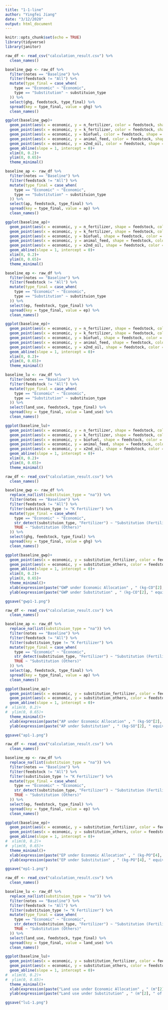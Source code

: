 ```yaml
---
title: "1-1-line"
author: "Yingfei Jiang"
date: "3/12/2020"
output: html_document
---
```


```r
knitr::opts_chunk$set(echo = TRUE)
library(tidyverse)
library(janitor)
```

```r
raw_df <- read_csv("calculation_result.csv") %>% 
  clean_names()

baseline_gwp <- raw_df %>% 
  filter(notes == "Baseline") %>% 
  filter(feedstock != "All") %>% 
  mutate(type_final = case_when(
    type == "Economic" ~ "Economic",
    type == "Substitution" ~ substituion_type
  )) %>% 
  select(ghg, feedstock, type_final) %>% 
  spread(key = type_final, value = ghg) %>% 
  clean_names()

ggplot(baseline_gwp)+
  geom_point(aes(x = economic, y = n_fertilizer, color = feedstock, shape = "N Fertilizer"), size = 3)+
  geom_point(aes(x = economic, y = k_fertilizer, color = feedstock, shape = "K Fertilizer"), size = 3)+
  geom_point(aes(x = economic, y = biofuel, color = feedstock, shape = "Biofuel"), size = 3)+
  geom_point(aes(x = economic, y = animal_feed, color = feedstock, shape = "Animal Feed"), size = 3)+
  geom_point(aes(x = economic, y = x2nd_oil, color = feedstock, shape = "2nd Oil"), size = 3)+
  geom_abline(slope = 1, intercept = 0)+
  xlim(0, 0.2)+
  ylim(0, 0.65)+
  theme_minimal()
```

```r
baseline_ap <- raw_df %>% 
  filter(notes == "Baseline") %>% 
  filter(feedstock != "All") %>% 
  mutate(type_final = case_when(
    type == "Economic" ~ "Economic",
    type == "Substitution" ~ substituion_type
  )) %>% 
  select(ap, feedstock, type_final) %>% 
  spread(key = type_final, value = ap) %>% 
  clean_names()

ggplot(baseline_ap)+
  geom_point(aes(x = economic, y = n_fertilizer, shape = feedstock, color = "N Fertilizer"), size = 3)+
  geom_point(aes(x = economic, y = k_fertilizer, shape = feedstock, color = "K Fertilizer"), size = 3)+
  geom_point(aes(x = economic, y = biofuel, shape = feedstock, color = "Biofuel"), size = 3)+
  geom_point(aes(x = economic, y = animal_feed, shape = feedstock, color = "Animal Feed"), size = 3)+
  geom_point(aes(x = economic, y = x2nd_oil, shape = feedstock, color = "2nd Oil"), size = 3)+
  geom_abline(slope = 1, intercept = 0)+
  xlim(0, 0.2)+
  ylim(0, 0.65)+
  theme_minimal()
```

```r
baseline_ep <- raw_df %>% 
  filter(notes == "Baseline") %>% 
  filter(feedstock != "All") %>% 
  mutate(type_final = case_when(
    type == "Economic" ~ "Economic",
    type == "Substitution" ~ substituion_type
  )) %>% 
  select(ep, feedstock, type_final) %>% 
  spread(key = type_final, value = ep) %>% 
  clean_names()

ggplot(baseline_ep)+
  geom_point(aes(x = economic, y = n_fertilizer, shape = feedstock, color = "N Fertilizer"), size = 3)+
  geom_point(aes(x = economic, y = k_fertilizer, shape = feedstock, color = "K Fertilizer"), size = 3)+
  geom_point(aes(x = economic, y = biofuel, shape = feedstock, color = "Biofuel"), size = 3)+
  geom_point(aes(x = economic, y = animal_feed, shape = feedstock, color = "Animal Feed"), size = 3)+
  geom_point(aes(x = economic, y = x2nd_oil, shape = feedstock, color = "2nd Oil"), size = 3)+
  geom_abline(slope = 1, intercept = 0)+
  xlim(0, 0.2)+
  ylim(0, 0.65)+
  theme_minimal()
```
```r
baseline_lu <- raw_df %>% 
  filter(notes == "Baseline") %>% 
  filter(feedstock != "All") %>% 
  mutate(type_final = case_when(
    type == "Economic" ~ "Economic",
    type == "Substitution" ~ substituion_type
  )) %>% 
  select(land_use, feedstock, type_final) %>% 
  spread(key = type_final, value = land_use) %>% 
  clean_names()

ggplot(baseline_lu)+
  geom_point(aes(x = economic, y = n_fertilizer, shape = feedstock, color = "N Fertilizer"), size = 3)+
  geom_point(aes(x = economic, y = k_fertilizer, shape = feedstock, color = "K Fertilizer"), size = 3)+
  geom_point(aes(x = economic, y = biofuel, shape = feedstock, color = "Biofuel"), size = 3)+
  geom_point(aes(x = economic, y = animal_feed, shape = feedstock, color = "Animal Feed"), size = 3)+
  geom_point(aes(x = economic, y = x2nd_oil, shape = feedstock, color = "2nd Oil"), size = 3)+
  geom_abline(slope = 1, intercept = 0)+
  xlim(0, 0.2)+
  ylim(0, 0.65)+
  theme_minimal()
```


```r
raw_df <- read_csv("calculation_result.csv") %>% 
  clean_names()

baseline_gwp <- raw_df %>% 
  replace_na(list(substituion_type = "na")) %>% 
  filter(notes == "Baseline") %>% 
  filter(feedstock != "All") %>% 
  filter(substituion_type != "K Fertilizer") %>% 
  mutate(type_final = case_when(
    type == "Economic" ~ "Economic",
    str_detect(substituion_type, "Fertilizer") ~ "Substitution (Fertilizer)",
    TRUE ~ "Substitution (Others)"
  )) %>% 
  select(ghg, feedstock, type_final) %>% 
  spread(key = type_final, value = ghg) %>% 
  clean_names()

ggplot(baseline_gwp)+
  geom_point(aes(x = economic, y = substitution_fertilizer, color = feedstock, shape = "Fertilizer"), size = 3)+
  geom_point(aes(x = economic, y = substitution_others, color = feedstock, shape = "Others"), size = 3)+
  geom_abline(slope = 1, intercept = 0)+
  xlim(0, 0.2)+
  ylim(0, 0.65)+
  theme_minimal()+
  xlab(expression(paste("GWP under Economic Allocation" , " (kg-CO"[2], " equivalent) ")))+
  ylab(expression(paste("GWP under Substitution" , " (kg-CO"[2], " equivalent) ")))

ggsave("gwp1-1.png")
```

```r
raw_df <- read_csv("calculation_result.csv") %>% 
  clean_names()

baseline_ap <- raw_df %>% 
  replace_na(list(substituion_type = "na")) %>% 
  filter(notes == "Baseline") %>% 
  filter(feedstock != "All") %>% 
  filter(substituion_type != "K Fertilizer") %>% 
  mutate(type_final = case_when(
    type == "Economic" ~ "Economic",
    str_detect(substituion_type, "Fertilizer") ~ "Substitution (Fertilizer)",
    TRUE ~ "Substitution (Others)"
  )) %>% 
  select(ap, feedstock, type_final) %>% 
  spread(key = type_final, value = ap) %>% 
  clean_names()

ggplot(baseline_ap)+
  geom_point(aes(x = economic, y = substitution_fertilizer, color = feedstock, shape = "Fertilizer"), size = 3)+
  geom_point(aes(x = economic, y = substitution_others, color = feedstock, shape = "Others"), size = 3)+
  geom_abline(slope = 1, intercept = 0)+
#  xlim(0, 0.2)+
#  ylim(0, 0.65)+
  theme_minimal()+
  xlab(expression(paste("AP under Economic Allocation" , " (kg-SO"[2], " equivalent) ")))+
  ylab(expression(paste("AP under Substitution" , " (kg-SO"[2], " equivalent) ")))

ggsave("ap1-1.png")
```
```r
raw_df <- read_csv("calculation_result.csv") %>% 
  clean_names()

baseline_ep <- raw_df %>% 
  replace_na(list(substituion_type = "na")) %>% 
  filter(notes == "Baseline") %>% 
  filter(feedstock != "All") %>% 
  filter(substituion_type != "K Fertilizer") %>% 
  mutate(type_final = case_when(
    type == "Economic" ~ "Economic",
    str_detect(substituion_type, "Fertilizer") ~ "Substitution (Fertilizer)",
    TRUE ~ "Substitution (Others)"
  )) %>% 
  select(ep, feedstock, type_final) %>% 
  spread(key = type_final, value = ep) %>% 
  clean_names()

ggplot(baseline_ep)+
  geom_point(aes(x = economic, y = substitution_fertilizer, color = feedstock, shape = "Fertilizer"), size = 3)+
  geom_point(aes(x = economic, y = substitution_others, color = feedstock, shape = "Others"), size = 3)+
  geom_abline(slope = 1, intercept = 0)+
#  xlim(0, 0.2)+
#  ylim(0, 0.65)+
  theme_minimal()+
  xlab(expression(paste("EP under Economic Allocation" , " (kg-PO"[4], " equivalent) ")))+
  ylab(expression(paste("EP under Substitution" , " (kg-PO"[4], " equivalent) ")))

ggsave("ep1-1.png")
```

```r
raw_df <- read_csv("calculation_result.csv") %>% 
  clean_names()

baseline_lu <- raw_df %>% 
  replace_na(list(substituion_type = "na")) %>% 
  filter(notes == "Baseline") %>% 
  filter(feedstock != "All") %>% 
  filter(substituion_type != "K Fertilizer") %>% 
  mutate(type_final = case_when(
    type == "Economic" ~ "Economic",
    str_detect(substituion_type, "Fertilizer") ~ "Substitution (Fertilizer)",
    TRUE ~ "Substitution (Others)"
  )) %>% 
  select(land_use, feedstock, type_final) %>% 
  spread(key = type_final, value = land_use) %>% 
  clean_names()

ggplot(baseline_lu)+
  geom_point(aes(x = economic, y = substitution_fertilizer, color = feedstock, shape = "Fertilizer"), size = 3)+
  geom_point(aes(x = economic, y = substitution_others, color = feedstock, shape = "Others"), size = 3)+
  geom_abline(slope = 1, intercept = 0)+
#  xlim(0, 0.2)+
#  ylim(0, 0.65)+
  theme_minimal()+
  xlab(expression(paste("Land use under Economic Allocation" , " (m"[2], " of arable land) ")))+
  ylab(expression(paste("Land use under Substitution" , " (m"[2], " of arable land) ")))

ggsave("lu1-1.png")
```